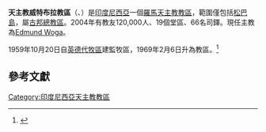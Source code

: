 {{Expand language|1=id|time=2021-07-30T00:16:43+00:00}}
{{Infobox Roman Catholic diocese
|Roman Catholic Diocese of = 天主教威特布拉教區
|Latin name of diocese = Dioecesis Veetebulaensis
|image = 
|caption = 
|location = [[印度尼西亞|印度尼西亞]]
|territory = 
|population = 120,000
|rite = 拉丁禮
|主保 = 
|province = 
|established = 1959年
|cathedral = 
|副主教座堂 =
|leadership = 主教
|website = 
|教宗 = 
|metropolitan = 
|ordinary = Edmund Woga
|coadjutor bishop = 
}}
'''天主教威特布拉教區'''（{{lang-la|Dioecesis Veetebulaensis}}、{{lang-id|Keuskupan Sufragan Weetebula}}）是[[印度尼西亞|印度尼西亞]]一個[[羅馬天主教|羅馬天主教]][[教區|教區]]，範圍僅包括[[松巴島|松巴島]]，屬[[天主教古邦總教區|古邦總教區]]。2004年有教友120,000人、19個堂區、66名司鐸。現任主教為[[Edmund_Woga|Edmund Woga]]。

1959年10月20日自[[天主教英德總教區|英德代牧區]]建監牧區，1969年2月6日升為教區。<ref>{{Cite web |url=http://www.vatican.va/holy_father/paul_vi/apost_constitutions/documents/hf_p-vi_apc_19690206_weetebulaensis_lt.html |title=升為教長區的宗座憲令 |access-date=2015-08-06 |archive-date=2014-02-03 |archive-url=https://web.archive.org/web/20140203152110/http://www.vatican.va/holy_father/paul_vi/apost_constitutions/documents/hf_p-vi_apc_19690206_weetebulaensis_lt.html |dead-url=no }}</ref>

==參考文獻==
{{reflist}}

[[Category:印度尼西亞天主教教區|Category:印度尼西亞天主教教區]]

{{印度尼西亞天主教教區}}